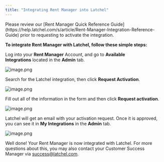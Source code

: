 ```yaml
---
title: "Integrating Rent Manager into Latchel"
---
```


<Note>
  Please review our [Rent Manager Quick Reference Guide](https://help.latchel.com/s/article/Rent-Manager-Integration-Reference-Guide) prior to requesting to activate the integration.
</Note>

**To integrate Rent Manager with Latchel, follow these simple steps:**

Log into your **Rent Manager** Account, and go to **Available Integrations** located in the **Admin** tab.


<Frame>
  <img src="/images/Screen-Shot-2020-06-24-at-11.webp" alt="image.png" />
</Frame>

Search for the Latchel integration, then click **Request Activation**.

<Frame>
  <img src="/images/Screen_Shot_2020_06_24_at_1_17_21_PM.webp" alt="image.png" />
</Frame>

Fill out all of the information in the form and then click **Request activation**.

<Frame>
  <img src="/images/Screen_Shot_2020_06_24_at_1_22_47_PM.webp" alt="image.png" />
</Frame>

Latchel will get an email with your activation request. Once it is approved, you can see it in **My Integrations** in the **Admin** tab.

<Frame>
  <img src="/images/Screen-Shot-2020-06-24-at-11-1.webp" alt="image.png" />
</Frame>

Well done! Your Rent Manager is now integrated with Latchel. For more questions about this, you may also contact your Customer Success Manager via [success@latchel.com](mailto:success@latchel.com).